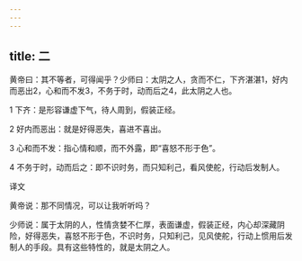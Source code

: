 ```yaml
---
---
---
```

title: 二
---




黄帝曰：其不等者，可得闻乎？少师曰：太阴之人，贪而不仁，下齐湛湛1，好内而恶出2，心和而不发3，不务于时，动而后之4，此太阴之人也。

1 下齐：是形容谦虚下气，待人周到，假装正经。

2 好内而恶出：就是好得恶失，喜进不喜出。

3 心和而不发：指心情和顺，而不外露，即“喜怒不形于色”。

4 不务于时，动而后之：即不识时务，而只知利己，看风使舵，行动后发制人。

译文

黄帝说：那不同情况，可以让我听听吗？

少师说：属于太阴的人，性情贪婪不仁厚，表面谦虚，假装正经，内心却深藏阴险，好得恶失，喜怒不形于色，不识时务，只知利己，见风使舵，行动上惯用后发制人的手段。具有这些特性的，就是太阴之人。